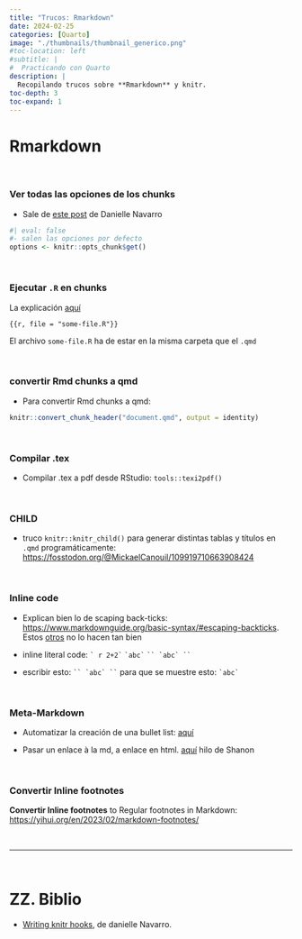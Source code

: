 ```yaml
---
title: "Trucos: Rmarkdown"
date: 2024-02-25
categories: [Quarto]
image: "./thumbnails/thumbnail_generico.png"
#toc-location: left
#subtitle: | 
#  Practicando con Quarto
description: |
  Recopilando trucos sobre **Rmarkdown** y knitr.
toc-depth: 3
toc-expand: 1
---
```



# Rmarkdown

<br>

### Ver todas las opciones de los chunks

- Sale de [este post](https://blog.djnavarro.net/posts/2023-12-30_knitr-hooks/) de Danielle Navarro

```r
#| eval: false
#- salen las opciones por defecto
options <- knitr::opts_chunk$get()
```

<br>


### Ejecutar `.R` en chunks

La explicación [aquí](https://bookdown.org/yihui/rmarkdown-cookbook/option-code.html?mkt_tok=NzA5LU5YTi03MDYAAAGQMagsKcpH64qKKl6N7nRXQ1h8czWbEntH51TxrhnxuHUuqnZNna4Pewqn44TlYa2De1mfUXcqH6x5mAJTOgC_00egAEkoM2mGNVTJ7bqHHIY)

```{{r, file = "some-file.R"}}
```

El archivo `some-file.R` ha de estar en la misma carpeta que el `.qmd`

<br>


### convertir Rmd chunks a qmd

- Para convertir Rmd chunks a qmd: 

```r
knitr::convert_chunk_header("document.qmd", output = identity)
```

<br>

### Compilar .tex

- Compilar .tex a pdf desde RStudio: `tools::texi2pdf()`


<br>



### CHILD

- truco `knitr::knitr_child()` para generar distintas tablas y títulos en `.qmd` programáticamente: <https://fosstodon.org/@MickaelCanouil/109919710663908424>

<br>


### Inline code

- Explican bien lo de scaping back-ticks: <https://www.markdownguide.org/basic-syntax/#escaping-backticks>. Estos [otros](https://rviews.rstudio.com/2017/12/04/how-to-show-r-inline-code-blocks-in-r-markdown/) no lo hacen tan bien

- inline literal code: `` ` r 2+2` ``              `` `abc` ``       ``` `` `abc` `` ```


- escribir esto: ``` `` `abc` `` ```   para que se muestre esto: `` `abc` `` 



<br>



### Meta-Markdown

- Automatizar la creación de una bullet list: [aquí](https://stackoverflow.com/questions/74185749/automating-bullet-lists-in-quarto-with-word-output)

- Pasar un enlace à la md, a enlace en html. [aquí](https://fosstodon.org/@smach/110028277680618243) hilo de Shanon

<br>


### Convertir Inline footnotes

**Convertir Inline footnotes** to Regular footnotes in Markdown: <https://yihui.org/en/2023/02/markdown-footnotes/>

<br>

---------------------

<br>


# ZZ. Biblio

- [Writing knitr hooks](https://blog.djnavarro.net/posts/2023-12-30_knitr-hooks/), de danielle Navarro. 
